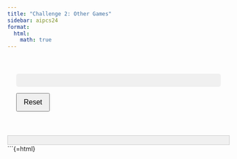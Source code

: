 ```yaml
---
title: "Challenge 2: Other Games"
sidebar: aipcs24
format:
  html:
    math: true
---
```


<div id="bandit-container">
  <div id="arms-container"></div>
  <div id="stats-container"></div>
  <button id="reset-button">Reset</button>
</div>
<div id="debug-output"></div>

```{=html}
<script>
document.addEventListener('DOMContentLoaded', (event) => {
  const debug = (message) => {
    document.getElementById('debug-output').innerHTML += message + '<br>';
  };

  debug('Script started');

  class Arm {
    constructor(id) {
      this.id = id;
      this.q = Math.random() * 2 - 1; // Approximation of N(0, 1)
      this.pulls = 0;
      this.totalReward = 0;
    }

    pull() {
      this.pulls++;
      const reward = this.q + (Math.random() * 2 - 1); // Approximation of N(q, 1)
      this.totalReward += reward;
      return reward;
    }
  }

  class Bandit {
    constructor(numArms) {
      this.arms = Array.from({length: numArms}, (_, i) => new Arm(i + 1));
      this.totalPulls = 0;
      this.totalReward = 0;
    }

    pullArm(armId) {
      const arm = this.arms[armId - 1];
      const reward = arm.pull();
      this.totalPulls++;
      this.totalReward += reward;
      return reward;
    }

    reset() {
      this.arms.forEach(arm => {
        arm.q = Math.random() * 2 - 1;
        arm.pulls = 0;
        arm.totalReward = 0;
      });
      this.totalPulls = 0;
      this.totalReward = 0;
    }
  }

  const bandit = new Bandit(10);
  const armsContainer = document.getElementById('arms-container');
  const statsContainer = document.getElementById('stats-container');
  const resetButton = document.getElementById('reset-button');

  debug('Bandit created');

  function updateStats() {
    statsContainer.innerHTML = `
      <p>Total Pulls: ${bandit.totalPulls}</p>
      <p>Total Reward: ${bandit.totalReward.toFixed(2)}</p>
      <p>Average Reward: ${(bandit.totalReward / bandit.totalPulls || 0).toFixed(2)}</p>
    `;
  }

  function createArmButtons() {
    armsContainer.innerHTML = '';
    bandit.arms.forEach(arm => {
      const button = document.createElement('button');
      button.textContent = `Arm ${arm.id}`;
      button.onclick = () => {
        const reward = bandit.pullArm(arm.id);
        updateStats();
        debug(`Pulled arm ${arm.id}, reward: ${reward.toFixed(2)}`);
      };
      armsContainer.appendChild(button);
    });
    debug('Arm buttons created');
  }

  resetButton.onclick = () => {
    bandit.reset();
    updateStats();
    createArmButtons();
    debug('Bandit reset');
  };

  createArmButtons();
  updateStats();
  debug('Initial setup complete');
});
</script>

<style>
#bandit-container {
  font-family: Arial, sans-serif;
  max-width: 600px;
  margin: 0 auto;
  padding: 20px;
}

#arms-container {
  display: flex;
  flex-wrap: wrap;
  gap: 10px;
  margin-bottom: 20px;
}

button {
  padding: 10px 15px;
  font-size: 16px;
  cursor: pointer;
}

#stats-container {
  background-color: #f0f0f0;
  padding: 15px;
  border-radius: 5px;
}

#debug-output {
  margin-top: 20px;
  padding: 10px;
  background-color: #f0f0f0;
  border: 1px solid #ccc;
}
</style>